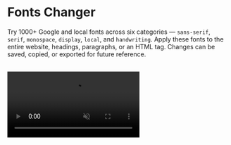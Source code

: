 # Fonts Changer

Try 1000+ Google and local fonts across six categories — `sans-serif`, `serif`, `monospace`, `display`, `local`, and `handwriting`. Apply these fonts to the entire website, headings, paragraphs, or an HTML tag. Changes can be saved, copied, or exported for future reference.

<br />
<video
	autoPlay='autoplay'
	loop
	muted>
	<source
		src='/videos/fonts-changer.mp4'
		type='video/mp4'
	/>
</video>
